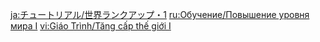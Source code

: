 {{Tutorial
|title    = World Level Increase (I)
|subtitle = Important Message
|type     = System
|icon     = Icon Tutorial Important.png
|about    = World Level
|image1   = Tutorial System World Level Increase (I) 1.png
|text1    = The {{Color|help|World Level will increase}} along with your Adventure Rank, giving more bountiful treasures. But naturally, the opponents you encounter will also grow stronger...
|image2   = Tutorial System World Level Increase (I) 2.png
|text2    = Sometimes you need to complete {{Color|help|Adventure Rank Ascension Quests}} to increase the World Level. Learn more at the Adventurers' Guild.
|sort     = 4001
}}

[[ja:チュートリアル/世界ランクアップ・1]]
[[ru:Обучение/Повышение уровня мира I]]
[[vi:Giáo Trình/Tăng cấp thế giới I]]